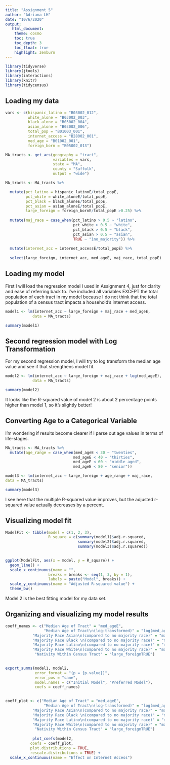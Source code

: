 ```yaml
---
title: "Assignment 5"
author: "Adriana LH"
date: "10/6/2020"
output:
   html_document:
    theme: cosmo
    toc: true
    toc_depth: 3
    toc_float: true
    highlight: zenburn
---
```


```r
library(tidyverse)
library(jtools)
library(interactions)
library(knitr)
library(tidycensus)
```

## Loading my data 
```r
vars <- c(hispanic_latino = "B03002_012", 
          white_alone = "B03002_003",
          black_alone = "B03002_004",
          asian_alone = "B03002_006",
          total_pop = "B01003_001", 
          internet_access = "B28002_001", 
          med_age = "B01002_001",
          foreign_born = "B05002_013")

MA_tracts <- get_acs(geography = "tract",
                     variables = vars,
                     state = "MA",
                     county = "Suffolk",
                     output = "wide")

MA_tracts <- MA_tracts %>%

  mutate(pct_latino = hispanic_latinoE/total_popE,
         pct_white = white_aloneE/total_popE,
         pct_black = black_aloneE/total_popE,
         pct_asian = asian_aloneE/total_popE,
         large_foreign = foreign_bornE/total_popE >0.25) %>%
  
  mutate(maj_race = case_when(pct_latino > 0.5 ~ "latino",
                              pct_white > 0.5 ~ "white",
                              pct_black > 0.5 ~ "black",
                              pct_asian > 0.5 ~ "asian",
                              TRUE ~ "1no_majority")) %>%
  
  mutate(internet_acc = internet_accessE/total_popE) %>%
  
  select(large_foreign, internet_acc, med_ageE, maj_race, total_popE)
```

## Loading my model
First I will load the regression model I used in Assignment 4, just for clarity and ease of referring back to. I've included all variables EXCEPT the total population of each tract in my model because I do not think that the total population of a census tract impacts a household's internet access.

```r
model1 <- lm(internet_acc ~ large_foreign + maj_race + med_ageE, 
            data = MA_tracts)

summary(model1)
```


## Second regression model with Log Transformation
For my second regression model, I will try to log transform the median age value and see if that strengthens model fit.

```r
model2 <- lm(internet_acc ~ large_foreign + maj_race + log(med_ageE), 
            data = MA_tracts)

summary(model2)
```

It looks like the R-squared value of model 2 is about 2 percentage points higher than model 1, so it's slightly better!

## Converting Age to a Categorical Variable

I'm wondering if results become clearer if I parse out age values in terms of life-stages. 
```r
MA_tracts <- MA_tracts %>% 
  mutate(age_range = case_when(med_ageE < 30 ~ "twenties",
                              med_ageE < 40 ~ "thirties",
                              med_ageE < 60 ~ "middle aged",
                              med_ageE < 80 ~ "senior"))

model3 <- lm(internet_acc ~ large_foreign + age_range + maj_race,
data = MA_tracts) 

summary(model3)
```

I see here that the multiple R-squared value improves, but the adjusted r-squared value actually decreases by a percent.

## Visualizing model fit

```r
ModelFit <- tibble(model = c(1, 2, 3),
                   R_square = c(summary(model1)$adj.r.squared,
                                summary(model2)$adj.r.squared,
                                summary(model3)$adj.r.squared))
                        

ggplot(ModelFit, aes(x = model, y = R_square)) +
  geom_line() +
  scale_x_continuous(name = "",
                   breaks = breaks <- seq(1, 3, by = 1),
                   labels = paste("Model", breaks)) +
  scale_y_continuous(name = "Adjusted R-squared value") +
  theme_bw()
```

Model 2 is the best fitting model for my data set. 

## Organizing and visualizing my model results 
```r
coeff_names <- c("Median Age of Tract" = "med_ageE",
                 "Median Age of Tract\n(log-transformed)" = "log(med_ageE)",
            "Majority Race Asian\n(compared to no majority race)" = "maj_raceasian",
            "Majority Race Black \n(compared to no majority race)" = "maj_raceblack",
            "Majority Race Latino\n(compared to no majority race)" = "maj_racelatino",
            "Majority Race White\n(compared to no majority race)" = "maj_racewhite",
             "Nativity Within Census Tract" = "large_foreignTRUE")
                 

export_summs(model1, model2,
             error_format = "(p = {p.value})",
             error_pos = "same",
             model.names = c("Initial Model", "Preferred Model"),
             coefs = coeff_names)
              
```

```r
coeff_plot <- c("Median Age of Tract" = "med_ageE",
                 "Median Age of Tract\n(log-transformed)" = "log(med_ageE)",
            "Majority Race Asian\n(compared to no majority race)" = "maj_raceasian",
            "Majority Race Black \n(compared to no majority race)" = "maj_raceblack",
            "Majority Race Latino\n(compared to no majority race)" = "maj_racelatino",
            "Majority Race White\n(compared to no majority race)" = "maj_racewhite",
             "Nativity Within Census Tract" = "large_foreignTRUE")
            
            plot_coefs(model2, 
           coefs = coeff_plot,
           plot.distributions = TRUE,
           rescale.distributions = TRUE) +
  scale_x_continuous(name = "Effect on Internet Access")
```

